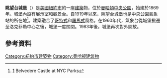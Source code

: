 '''眺望台城堡'''（{{lang-en|'''Belvedere Castle'''}}）是[[美國|美國]][[紐約市|紐約市]]的一座[[建築|建築]]物，位於[[曼哈頓|曼哈頓]][[中央公園|中央公園]]，始建於1869年。城堡內設有展示室和觀景台。自1919年以來，眺望台城堡也是中央公園氣象站的所在地<ref>[http://www.nycgovparks.org/parks/centralpark/highlights/11956] {{Wayback|url=http://www.nycgovparks.org/parks/centralpark/highlights/11956 |date=20140702010127 }} Belvedere Castle at NYC Parks</ref>。建築融合了[[哥特式|哥特式]]和[[羅馬式|羅馬式]]風格。在1960年代，氣象台從城堡搬遷至洛克菲勒中心之後，城堡一度關閉。1983年後，城堡再次對外開放。

==參考資料==
{{Reflist}}

{{美國小作品}}
[[Category:紐約市建築物|Category:紐約市建築物]]
[[Category:曼哈顿建筑物|Category:曼哈顿建筑物]]